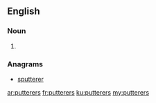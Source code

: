 ==English==

===Noun===
{{head|en|plural}}

# {{plural of|putterer|lang=en|nocat=1}}

===Anagrams===
* [[sputterer#English|sputterer]]

[[ar:putterers]]
[[fr:putterers]]
[[ku:putterers]]
[[my:putterers]]